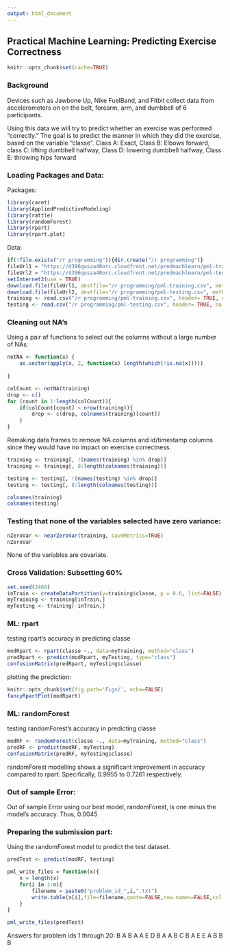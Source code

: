 ```yaml
---
output: html_document
---
```

## Practical Machine Learning:  Predicting Exercise Correctness
```r
knitr::opts_chunk$set(cache=TRUE)
```
### Background

Devices such as Jawbone Up, Nike FuelBand, and Fitbit collect data from accelerometers on on the belt, forearm, arm, and dumbbell of 6 participants.  

Using this data we will try to predict whether an exercise was performed "correctly."  The goal is to predict the manner in which they did the exercise, based on the variable "classe".  Class A: Exact, Class B: Elbows forward, class C: lifting dumbbell halfway, Class D: lowering dumbbell halfway, Class E: throwing hips forward

### Loading Packages and Data:

Packages:
```r
library(caret)
library(AppliedPredictiveModeling)
library(rattle)
library(randomForest)
library(rpart)
library(rpart.plot)
```

Data:
```r
if(!file.exists("/r programming")){dir.create("/r programming")}
fileUrl1 = "https://d396qusza40orc.cloudfront.net/predmachlearn/pml-training.csv"
fileUrl2 = "https://d396qusza40orc.cloudfront.net/predmachlearn/pml-testing.csv"
setInternet2(use = TRUE)
download.file(fileUrl1, destfile="/r programming/pml-training.csv", method="internal")
download.file(fileUrl2, destfile="/r programming/pml-testing.csv", method = "internal")
training <- read.csv("/r programming/pml-training.csv", header= TRUE, na.strings = c("#DIV/0!", "NA", ""))
testing <- read.csv("/r programming/pml-testing.csv", header= TRUE, na.strings = c("#DIV/0!", "NA", ""))
```

### Cleaning out NA's

Using a pair of functions to select out the columns without a large number of NAs:
```r
notNA <- function(x) {
    as.vector(apply(x, 2, function(x) length(which(!is.na(x)))))
    
}

colCount <- notNA(training)
drop <- c()
for (count in 1:length(colCount)){
    if(colCount[count] < nrow(training)){
        drop <- c(drop, colnames(training)[count])
    }
}
```

Remaking data frames to remove NA columns and id/timestamp columns since they would have no impact on exercise correctness.
```r
training <- training[, !(names(training) %in% drop)]
training <- training[, 8:length(colnames(training))]

testing <- testing[, !(names(testing) %in% drop)]
testing <- testing[, 8:length(colnames(testing))]

colnames(training)
colnames(testing)
```

### Testing that none of the variables selected have zero variance:

```r
nZeroVar <- nearZeroVar(training, saveMetrics=TRUE)
nZeroVar
```

None of the variables are covariate.

### Cross Validation:  Subsetting 60%

```r
set.seed(2468)
inTrain <- createDataPartition(y=training$classe, p = 0.6, list=FALSE)
myTraining <- training[inTrain,]
myTesting <- training[-inTrain,]
```

### ML: rpart

testing rpart's accuracy in predicting classe
```r
modRpart <- rpart(classe ~., data=myTraining, method="class")
predRpart <- predict(modRpart, myTesting, type="class")
confusionMatrix(predRpart, myTesting$classe)
```

plotting the prediction:
```r
knitr::opts_chunk$set(fig.path='Figs/', echo=FALSE)
fancyRpartPlot(modRpart)
```

### ML: randomForest

testing randomForest's accuracy in predicting classe
```r
modRF <- randomForest(classe ~., data=myTraining, method="class")
predRF <- predict(modRF, myTesting)
confusionMatrix(predRF, myTesting$classe)
```

randomForest modelling shows a significant improvement in accuracy compared to rpart.  Specifically, 0.9955 to 0.7261 respectively.  

### Out of sample Error:

Out of sample Error using our best model, randomForest, is one minus the model's accuracy.  Thus, 0.0045

### Preparing the submission part:

Using the randomForest model to predict the test dataset.  
```r
predTest <- predict(modRF, testing)

pml_write_files = function(x){
    n = length(x)
    for(i in 1:n){
        filename = paste0("problem_id_",i,".txt")
        write.table(x[i],file=filename,quote=FALSE,row.names=FALSE,col.names=FALSE)
    }
}

pml_write_files(predTest)
```

Answers for problem ids 1 through 20:
B A B A A E D B A A B C B A E E A B B B
